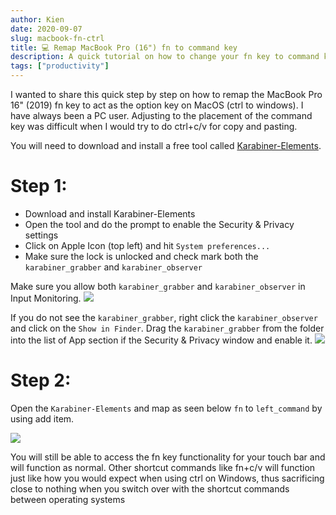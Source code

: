 ```yaml
---
author: Kien
date: 2020-09-07
slug: macbook-fn-ctrl
title: 💻 Remap MacBook Pro (16") fn to command key
description: A quick tutorial on how to change your fn key to command key. An easy transition from Windows shortcuts to MacOS shortcuts.
tags: ["productivity"]
---
```


I wanted to share this quick step by step on how to remap the MacBook Pro 16" (2019) fn key to act as the option key on MacOS (ctrl to windows). I have always been a PC user. Adjusting to the placement of the command key was difficult when I would try to do ctrl+c/v for copy and pasting.

You will need to download and install a free tool called <a href="https://karabiner-elements.pqrs.org/">Karabiner-Elements</a>.

# Step 1:
- Download and install Karabiner-Elements 
- Open the tool and do the prompt to enable the Security & Privacy settings
- Click on Apple Icon (top left) and hit `System preferences...`
- Make sure the lock is unlocked and check mark both the `karabiner_grabber` and `karabiner_observer`

Make sure you allow both `karabiner_grabber` and `karabiner_observer` in Input Monitoring.
![](/step1.png)

If you do not see the `karabiner_grabber`, right click the `karabiner_observer` and click on the `Show in Finder`. Drag the `karabiner_grabber` from the folder into the list of App section if the Security & Privacy window and enable it.
![](/step2.png)

# Step 2:
Open the `Karabiner-Elements` and map as seen below `fn` to `left_command` by using add item.

![](/step3.png)

You will still be able to access the fn key functionality for your touch bar and will function as normal. Other shortcut commands like fn+c/v will function just like how you would expect when using ctrl on Windows, thus sacrificing close to nothing when you switch over with the shortcut commands between operating systems